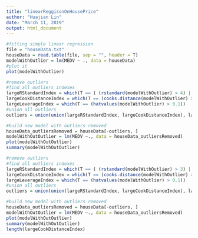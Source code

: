 ```yaml
---
title: "linearReggisonOnHousePrice"
author: "Huajian Lin"
date: "March 11, 2019"
output: html_document
---
```


```r
#fitting simple linear regression
file = "houseData.txt"
houseData = read.table(file, sep = "", header = T)
modelWithOutlier = lm(MEDV ~ ., data = houseData)
#plot it
plot(modelWithOutlier)
```
```r
#remove outliers
#find all outliers indexes
largeRStandardIndex = which(T == ( (rstandard(modelWithOutlier) > 4) | (rstandard(modelWithOutlier) < -4) ))
largeCookDistanceIndex = which(T == (cooks.distance(modelWithOutlier) > (4*mean(cooks.distance(modelWithOutlier))) ) )
largeLeverageIndex = which(T == (hatvalues(modelWithOutlier) > 0.1))
#union all outliers 
outliers = union(union(largeRStandardIndex, largeCookDistanceIndex), largeLeverageIndex)

#build new model with outliers removed
houseData_outliersRemoved = houseData[-outliers, ]
modelWithOutOutlier = lm(MEDV ~., data = houseData_outliersRemoved)
plot(modelWithOutOutlier)
summary(modelWithOutOutlier)

```

```r
#remove outliers
#find all outliers indexes
largeRStandardIndex = which(T == ( (rstandard(modelWithOutlier) > 3) | (rstandard(modelWithOutlier) < -3) ))
largeCookDistanceIndex = which(T == (cooks.distance(modelWithOutlier) > (3*mean(cooks.distance(modelWithOutlier))) ) )
largeLeverageIndex = which(T == (hatvalues(modelWithOutlier) > 0.1))
#union all outliers 
outliers = union(union(largeRStandardIndex, largeCookDistanceIndex), largeLeverageIndex)

#build new model with outliers removed
houseData_outliersRemoved = houseData[-outliers, ]
modelWithOutOutlier = lm(MEDV ~., data = houseData_outliersRemoved)
plot(modelWithOutOutlier)
summary(modelWithOutOutlier)
length(largeCookDistanceIndex)
```

